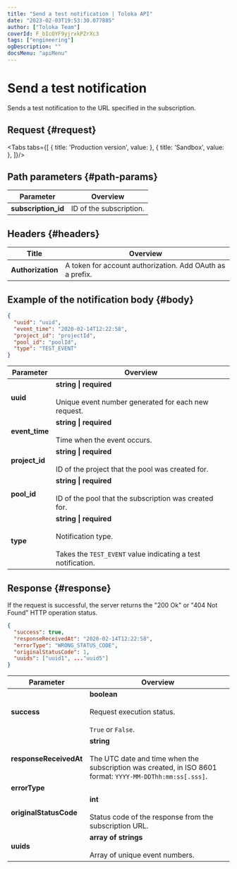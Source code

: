 ```yaml
---
title: "Send a test notification | Toloka API"
date: "2023-02-03T19:53:30.077885"
author: ["Toloka Team"]
coverId: F_bIcOYF9yjrxkPZrXc3
tags: ["engineering"]
ogDescription: ""
docsMenu: "apiMenu"
---
```



# Send a test notification

<Announce/>

Sends a test notification to the URL specified in the subscription.

## Request {#request}

<Tabs tabs={[
  { title: 'Production version', value: <PostWebhookSubscriptionsList1/> },
  { title: 'Sandbox', value: <PostWebhookSubscriptionsList2/> },
]}/>

## Path parameters {#path-params}

Parameter | Overview
----- | -----
**subscription_id** | ID of the subscription.

## Headers {#headers}

Title | Overview
----- | -----
**Authorization** | A token for account authorization. Add OAuth as a prefix.

## Example of the notification body {#body}

```json
{
  "uuid": "uuid",
  "event_time": "2020-02-14T12:22:58",
  "project_id": "projectId",
  "pool_id": "poolId",
  "type": "TEST_EVENT"
}
```

Parameter | Overview
----- | -----
**uuid** | **string \| required**<br/><br/>Unique event number generated for each new request.
**event_time** | **string \| required**<br/><br/>Time when the event occurs.
**project_id** | **string \| required**<br/><br/>ID of the project that the pool was created for.
**pool_id** | **string \| required**<br/><br/>ID of the pool that the subscription was created for.
**type** | **string \| required**<br/><br/>Notification type.<br/><br/>Takes the `TEST_EVENT` value indicating a test notification.

## Response {#response}

If the request is successful, the server returns the "200 Ok" or "404 Not Found" HTTP operation status.

```json
{
  "success": true,
  "responseReceivedAt": "2020-02-14T12:22:58",
  "errorType": "WRONG_STATUS_CODE",
  "originalStatusCode": 1,
  "uuids": ["uuid1", ..."uuid5"]
}
```

Parameter | Overview
----- | -----
**success** | **boolean**<br/><br/>Request execution status.<br/><br/>`True` or `False`.
**responseReceivedAt** | **string**<br/><br/>The UTC date and time when the subscription was created, in ISO 8601 format: `YYYY-MM-DDThh:mm:ss[.sss]`.
**errorType** | <PostWebhookSubscriptionsTable1/>
**originalStatusCode** | **int**<br/><br/>Status code of the response from the subscription URL.
**uuids** | **array of strings**<br/><br/>Array of unique event numbers.